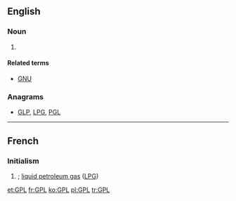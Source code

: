 ==English==
{{wikipedia|GNU General Public License}}

===Noun===
{{en-initialism}}

# {{computing|trading}} {{initialism of|w:General Public License|General Public License}}

====Related terms====
* [[GNU]]

===Anagrams===
* [[GLP#English|GLP]], [[LPG#English|LPG]], [[PGL#English|PGL]]

----

==French==
{{wikipedia|Gaz de pétrole liquéfié|lang=fr}}

===Initialism===
{{head|fr|initialism}}

# {{form of|initialism|gaz de pétrole liquéfié|Gaz de Pétrole Liquéfié|nodot=1}}; [[liquid petroleum gas]] ([[LPG]])

[[et:GPL]]
[[fr:GPL]]
[[ko:GPL]]
[[pl:GPL]]
[[tr:GPL]]